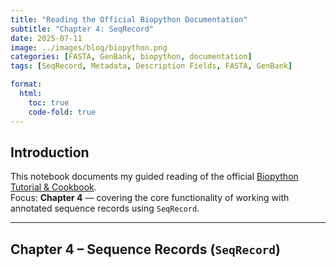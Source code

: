 ```yaml
---
title: "Reading the Official Biopython Documentation"
subtitle: "Chapter 4: SeqRecord"
date: 2025-07-11
image: ../images/blog/biopython.png
categories: [FASTA, GenBank, biopython, documentation]
tags: [SeqRecord, Metadata, Description Fields, FASTA, GenBank]

format:
  html:
    toc: true
    code-fold: true
---
```


## Introduction

This notebook documents my guided reading of the official [Biopython Tutorial & Cookbook](https://biopython.org/DIST/docs/tutorial/Tutorial.html).  
Focus: **Chapter 4** — covering the core functionality of working with annotated sequence records using `SeqRecord`.

---

## Chapter 4 – Sequence Records (`SeqRecord`)